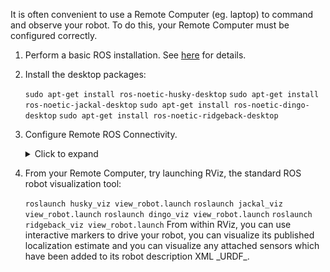 
It is often convenient to use a Remote Computer (eg. laptop) to command and observe your robot. To do this, your
Remote Computer must be configured correctly.

1. Perform a basic ROS installation. See [here](http://wiki.ros.org/noetic/Installation/Ubuntu) for details.

2. Install the desktop packages:

   <Tabs groupId="ros_versions">
     <TabItem
       value="husky"
       label="Husky"
       default
     >
       <code>sudo apt-get install ros-noetic-husky-desktop</code>
     </TabItem>
     <TabItem
       value="jackal"
       label="Jackal"
     >
       <code>sudo apt-get install ros-noetic-jackal-desktop</code>
     </TabItem>
     <TabItem
       value="dingo"
       label="Dingo"
     >
       <code>sudo apt-get install ros-noetic-dingo-desktop</code>
     </TabItem>
     <TabItem
       value="ridgeback"
       label="Ridgeback"
     >
       <code>sudo apt-get install ros-noetic-ridgeback-desktop</code>
     </TabItem>
   </Tabs>

3. Configure Remote ROS Connectivity.

   <details>
     <summary>Click to expand</summary>
     <p>
       <ComponentRemoteRosConnectivity />
     </p>
   </details>

4. From your Remote Computer, try launching RViz, the standard ROS robot visualization tool:

   <Tabs groupId="ros_versions">
     <TabItem
       value="husky"
       label="Husky"
       default
     >
       <code>roslaunch husky_viz view_robot.launch</code>
     </TabItem>
     <TabItem
       value="jackal"
       label="Jackal"
     >
       <code>roslaunch jackal_viz view_robot.launch</code>
     </TabItem>
     <TabItem
       value="dingo"
       label="Dingo"
     >
       <code>roslaunch dingo_viz view_robot.launch</code>
     </TabItem>
     <TabItem
       value="ridgeback"
       label="Ridgeback"
     >
       <code>roslaunch ridgeback_viz view_robot.launch</code>
     </TabItem>
   </Tabs>
   From within RViz, you can use interactive markers to drive your robot, you can visualize its published localization estimate and you can visualize any attached sensors which have been added to its robot description XML _URDF_.
